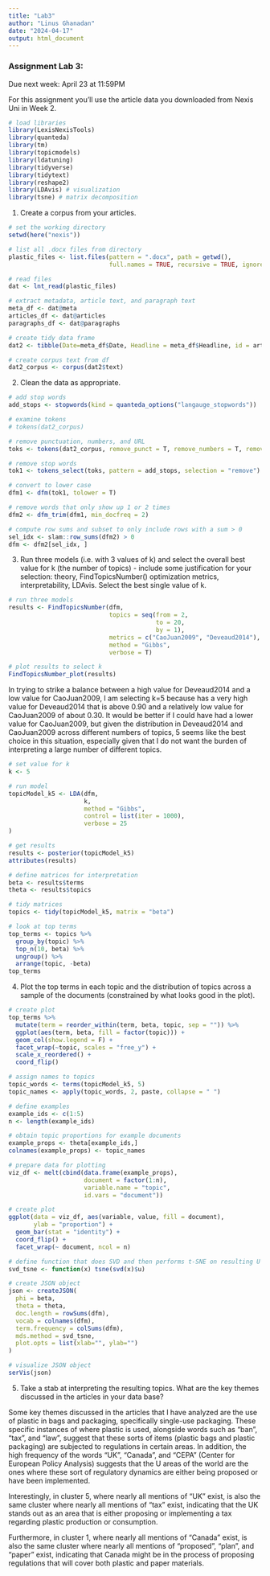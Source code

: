 ```yaml
---
title: "Lab3"
author: "Linus Ghanadan"
date: "2024-04-17"
output: html_document
---
```

### Assignment Lab 3:

Due next week: April 23 at 11:59PM

For this assignment you'll use the article data you downloaded from Nexis Uni in Week 2.

```r
# load libraries
library(LexisNexisTools)
library(quanteda)
library(tm)
library(topicmodels)
library(ldatuning)
library(tidyverse)
library(tidytext)
library(reshape2)
library(LDAvis) # visualization
library(tsne) # matrix decomposition
```

1.  Create a corpus from your articles.


```r
# set the working directory
setwd(here("nexis"))

# list all .docx files from directory
plastic_files <- list.files(pattern = ".docx", path = getwd(),
                            full.names = TRUE, recursive = TRUE, ignore.case = TRUE)

# read files
dat <- lnt_read(plastic_files)
```

```r

# extract metadata, article text, and paragraph text
meta_df <- dat@meta
articles_df <- dat@articles
paragraphs_df <- dat@paragraphs

# create tidy data frame
dat2 <- tibble(Date=meta_df$Date, Headline = meta_df$Headline, id = articles_df$ID, text = articles_df$Article)

# create corpus text from df
dat2_corpus <- corpus(dat2$text)
```


2.  Clean the data as appropriate.

```r
# add stop words
add_stops <- stopwords(kind = quanteda_options("langauge_stopwords"))

# examine tokens
# tokens(dat2_corpus)
```

```r
# remove punctuation, numbers, and URL
toks <- tokens(dat2_corpus, remove_punct = T, remove_numbers = T, remove_url = T)

# remove stop words
tok1 <- tokens_select(toks, pattern = add_stops, selection = "remove")

# convert to lower case
dfm1 <- dfm(tok1, tolower = T)

# remove words that only show up 1 or 2 times
dfm2 <- dfm_trim(dfm1, min_docfreq = 2)

# compute row sums and subset to only include rows with a sum > 0
sel_idx <- slam::row_sums(dfm2) > 0
dfm <- dfm2[sel_idx, ]

```


3.  Run three models (i.e. with 3 values of k) and select the overall best value for k (the number of topics) - include some justification for your selection: theory, FindTopicsNumber() optimization metrics, interpretability, LDAvis. Select the best single value of k.

```r
# run three models
results <- FindTopicsNumber(dfm,
                            topics = seq(from = 2,
                                         to = 20,
                                         by = 1),
                            metrics = c("CaoJuan2009", "Deveaud2014"),
                            method = "Gibbs",
                            verbose = T)

# plot results to select k
FindTopicsNumber_plot(results)
```

In trying to strike a balance between a high value for Deveaud2014 and a low value for CaoJuan2009, I am selecting k=5 because has a very high value for Deveaud2014 that is above 0.90 and a relatively low value for CaoJuan2009 of about 0.30. It would be better if I could have had a lower value for CaoJuan2009, but given the distribution in Deveaud2014 and CaoJuan2009 across different numbers of topics, 5 seems like the best choice in this situation, especially given that I do not want the burden of interpreting a large number of different topics.

```r
# set value for k 
k <- 5

# run model
topicModel_k5 <- LDA(dfm,
                     k,
                     method = "Gibbs",
                     control = list(iter = 1000),
                     verbose = 25
)

# get results
results <- posterior(topicModel_k5)
attributes(results)

# define matrices for interpretation
beta <- results$terms
theta <- results$topics

# tidy matrices
topics <- tidy(topicModel_k5, matrix = "beta")

# look at top terms
top_terms <- topics %>% 
  group_by(topic) %>% 
  top_n(10, beta) %>% 
  ungroup() %>% 
  arrange(topic, -beta)
top_terms
```

4.  Plot the top terms in each topic and the distribution of topics across a sample of the documents (constrained by what looks good in the plot).

```r
# create plot
top_terms %>%
  mutate(term = reorder_within(term, beta, topic, sep = "")) %>% 
  ggplot(aes(term, beta, fill = factor(topic))) +
  geom_col(show.legend = F) +
  facet_wrap(~topic, scales = "free_y") +
  scale_x_reordered() +
  coord_flip()
```

```r
# assign names to topics
topic_words <- terms(topicModel_k5, 5)
topic_names <- apply(topic_words, 2, paste, collapse = " ")

# define examples
example_ids <- c(1:5)
n <- length(example_ids)

# obtain topic proportions for example documents
example_props <- theta[example_ids,]
colnames(example_props) <- topic_names

# prepare data for plotting
viz_df <- melt(cbind(data.frame(example_props),
                     document = factor(1:n),
                     variable.name = "topic",
                     id.vars = "document"))

# create plot
ggplot(data = viz_df, aes(variable, value, fill = document),
       ylab = "proportion") +
  geom_bar(stat = "identity") +
  coord_flip() + 
  facet_wrap(~ document, ncol = n)
```

```r
# define function that does SVD and then performs t-SNE on resulting U matrix 
svd_tsne <- function(x) tsne(svd(x)$u)

# create JSON object
json <- createJSON(
  phi = beta,
  theta = theta,
  doc.length = rowSums(dfm),
  vocab = colnames(dfm),
  term.frequency = colSums(dfm),
  mds.method = svd_tsne,
  plot.opts = list(xlab="", ylab="")
)

# visualize JSON object
serVis(json)
```

5.  Take a stab at interpreting the resulting topics. What are the key themes discussed in the articles in your data base?

Some key themes discussed in the articles that I have analyzed are the use of plastic in bags and packaging, specifically single-use packaging. These specific instances of where plastic is used, alongside words such as "ban", "tax", and "law", suggest that these sorts of items (plastic bags and plastic packaging) are subjected to regulations in certain areas. In addition, the high frequency of the words "UK", "Canada", and "CEPA" (Center for European Policy Analysis) suggests that the U areas of the world are the ones where these sort of regulatory dynamics are either being proposed or have been implemented.

Interestingly, in cluster 5, where nearly all mentions of "UK" exist, is also the same cluster where nearly all mentions of "tax" exist, indicating that the UK stands out as an area that is either proposing or implementing a tax regarding plastic production or consumption.

Furthermore, in cluster 1, where nearly all mentions of "Canada" exist, is also the same cluster where nearly all mentions of "proposed", "plan", and "paper" exist, indicating that Canada might be in the process of proposing regulations that will cover both plastic and paper materials.
